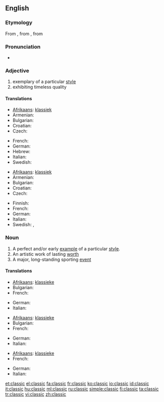 ==English==

===Etymology===
From {{etyl|fr|en}} {{term|classique||lang=fr}}, from {{etyl|la|en}} {{term|classicus||lang=la|relating to the classes of Roman citizenry, especially the highest}}, from {{term|classis||lang=la}}

===Pronunciation===
* {{rhymes|æsɪk}}

===Adjective===
{{en-adj-more}}

# exemplary of a particular [[style]]
# exhibiting timeless quality

====Translations====
{{trans-top|exemplary of a particular style}}
* [[Afrikaans]]: [[klassiek]]
* Armenian: {{t|hy|դասական|tr=dasakan}}
* Bulgarian: {{t|bg|класически}}
* Croatian: {{t+|hr|klasičan|alt=klàsičan}}
* Czech: {{t|cs|klasický|m}}
{{trans-mid}}
* French: {{t+|fr|classique|m|f}}
* German: {{t+|de|klassisch}}
* Hebrew: {{t|he|קלאסי|m|tr=klasi}}
* Italian: {{t+|it|classico}}
* Swedish: {{t|sv|klassisk}}
{{trans-bottom}}

{{trans-top|exhibiting timeless quality}}
* [[Afrikaans]]: [[klassiek]]
* Armenian: {{t|hy|դասական|tr=dasakan}}
* Bulgarian: {{t|bg|класически}}
* Croatian: {{t+|hr|klasičan|alt=klàsičan}}
* Czech: {{t|cs|klasický|m}}
{{trans-mid}}
* Finnish: {{t-|fi|klassikko}}
* French: {{t+|fr|classique|m|f}}
* German: {{t+|de|klassisch}}
* Italian: {{t+|it|classico}}
* Swedish: {{t|sv|tidlös}},  {{t|sv|klassisk}}
{{trans-bottom}}

===Noun===
{{en-noun}}

# A perfect and/or early [[example]] of a particular [[style]].
# An artistic work of lasting [[worth]]
# A major, long-standing sporting [[event]]

====Translations====
{{trans-top|example}}
* [[Afrikaans]]: [[klassieke]]
* Bulgarian: {{t+|bg|образец|m}}
* French: {{t+|fr|classique|m}}
{{trans-mid}}
* German: {{t+|de|Klassiker|m}}
* Italian: {{t+|it|classico|m}}
{{trans-bottom}}

{{trans-top|lasting work}}
* [[Afrikaans]]: [[klassieke]]
* Bulgarian: {{t|bg|класика|f}}
* French: {{t+|fr|classique|m}}
{{trans-mid}}
* German: {{t+|de|Klassiker|m}}
* Italian: {{t+|it|classico|m}}
{{trans-bottom}}

{{trans-top|event}}
* [[Afrikaans]]: [[klassieke]]
* French: {{t+|fr|classique|m}}
{{trans-mid}}
* German: {{t+|de|Klassiker|m}}
* Italian: {{t+|it|classico|m}}
{{trans-bottom}}

[[et:classic]]
[[el:classic]]
[[fa:classic]]
[[fr:classic]]
[[ko:classic]]
[[io:classic]]
[[id:classic]]
[[it:classic]]
[[hu:classic]]
[[ml:classic]]
[[ru:classic]]
[[simple:classic]]
[[fi:classic]]
[[ta:classic]]
[[tr:classic]]
[[vi:classic]]
[[zh:classic]]